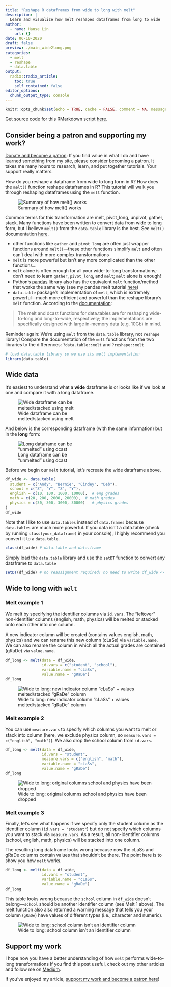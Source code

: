 ```yaml
---
title: "Reshape R dataframes from wide to long with melt"
description: |
  Learn and visualize how melt reshapes dataframes from long to wide
author:
  - name: Hause Lin
    url: {}
date: 06-10-2020
draft: false
preview: ./main_wide2long.png
categories: 
  - melt
  - reshape
  - data.table
output:
  radix::radix_article:
    toc: true
    self_contained: false
editor_options: 
  chunk_output_type: console
---
```


```r
knitr::opts_chunk$set(echo = TRUE, cache = FALSE, comment = NA, message = FALSE, warning = FALSE)
```

Get source code for this RMarkdown script [here](https://raw.githubusercontent.com/hauselin/rtutorialsite/master/_posts/2020-06-27-reshape-r-dataframes-from-wide-to-long-with-melt/reshape-r-dataframes-from-wide-to-long-with-melt.Rmd).

## Consider being a patron and supporting my work?

[Donate and become a patron](https://donorbox.org/support-my-teaching): If you find value in what I do and have learned something from my site, please consider becoming a patron. It takes me many hours to research, learn, and put together tutorials. Your support really matters.

How do you reshape a dataframe from wide to long form in R? How does the `melt()` function reshape dataframes in R? This tutorial will walk you through reshaping dataframes using the `melt` function.

![Summary of how melt() works](./main_wide2long.png)

Common terms for this transformation are melt, pivot_long, unpivot, gather, stack. Many functions have been written to convert data from wide to long form, but I believe `melt()` from the `data.table` library is the best. See `melt()` documentation [here](https://cran.r-project.org/web/packages/data.table/vignettes/datatable-reshape.html). 

* other functions like `gather` and `pivot_long` are often just wrapper functions around `melt()`—these other functions simplify `melt` and often can't deal with more complex transformations
* `melt` is more powerful but isn't any more complicated than the other functions...
* `melt` alone is often enough for all your wide-to-long transformations; don't need to learn `gather`, `pivot_long`, and `melt`; `melt` alone is enough!
* Python's [pandas](https://pandas.pydata.org/pandas-docs/stable/reference/api/pandas.melt.html) library also has the equivalent `melt` function/method that works the same way (see my pandas melt tutorial [here](https://towardsdatascience.com/reshape-pandas-dataframe-with-melt-in-python-tutorial-and-visualization-29ec1450bb02))
* `data.table` package's implementation of `melt`, which is extremely powerful—much more efficient and powerful than the reshape library's `melt` function. According to the [documentation](https://cran.r-project.org/web/packages/data.table/vignettes/datatable-reshape.html): 

> The melt and dcast functions for data.tables are for reshaping wide-to-long and long-to-wide, respectively; the implementations are specifically designed with large in-memory data (e.g. 10Gb) in mind.

Reminder again: We're using `melt` from the `data.table` library, not `reshape` library! Compare the documentation of the `melt` functions from the two libraries to the differences: `?data.table::melt` and `?reshape::melt`

```r
# load data.table library so we use its melt implementation
library(data.table)
```

## Wide data

It’s easiest to understand what a **wide** dataframe is or looks like if we look at one and compare it with a long dataframe.

<div style="width:300px">
![Wide dataframe can be melted/stacked using melt](./pic1.png)
</div>

And below is the corresponding dataframe (with the same information) but in the **long** form:

<div style="width:300px">
![Long dataframe can be “unmelted” using dcast](./pic2.png)
</div>

Before we begin our `melt` tutorial, let’s recreate the wide dataframe above. 

```r
df_wide <- data.table(
  student = c("Andy", "Bernie", "Cindey", "Deb"),
  school = c("Z", "Y", "Z", "Y"),
  english = c(10, 100, 1000, 10000),  # eng grades
  math = c(20, 200, 2000, 20000),  # math grades
  physics = c(30, 300, 3000, 30000)   # physics grades
)
df_wide
```

Note that I like to use `data.tables` instead of `data.frames` because `data.tables` are much more powerful. If you data isn't a data.table (check by running `class(your_dataframe)` in your console), I highly recommend you convert it to a `data.table`.

```r
class(df_wide) # data.table and data.frame
```

Simply load the `data.table` library and use the `setDT` function to convert any dataframe to `data.table`

```r
setDT(df_wide) # no reassignment required! no need to write df_wide <- setDT(df_wide)
```

## Wide to long with `melt`

### Melt example 1

We melt by specifying the identifier columns via `id.vars`. The “leftover” non-identifier columns (english, math, physics) will be melted or stacked onto each other into one column.

A new indicator column will be created (contains values english, math, physics) and we can rename this new column (cLaSs) via `variable.name`. We can also rename the column in which all the actual grades are contained (gRaDe) via `value.name`.

```r
df_long <- melt(data = df_wide, 
                id.vars = c("student", "school"),
                variable.name = "cLaSs",
                value.name = "gRaDe")
df_long
```

![Wide to long: new indicator column “cLaSs” + values melted/stacked “gRaDe” column](./pic3.png)

### Melt example 2

You can use `measure.vars` to specify which columns you want to melt or stack into column (here, we exclude physics column, so `measure.vars = c("english", "math")`). We also drop the school column from `id.vars`.

```r
df_long <- melt(data = df_wide, 
                id.vars = "student",
                measure.vars = c("english", "math"),
                variable.name = "cLaSs",
                value.name = "gRaDe")
df_long
```

![Wide to long: original columns school and physics have been dropped](./pic4.png)

### Melt example 3

Finally, let’s see what happens if we specify only the student column as the identifier column (`id.vars = "student"`) but do not specify which columns you want to stack via `measure.vars`. As a result, all non-identifier columns (school, english, math, physics) will be stacked into one column.

The resulting long dataframe looks wrong because now the cLaSs and gRaDe columns contain values that shouldn’t be there. The point here is to show you how `melt` works.

```r
df_long <- melt(data = df_wide,
                id.vars = "student",
                variable.name = "cLaSs",
                value.name = "gRaDe")
df_long
```

This table looks wrong because the `school` column in `df_wide` doesn't belong—`school` should be another identifier column (see Melt 1 above). The melt function also  also returned a warning message that tells you your column (`gRaDe`) have values of different types (i.e., character and numeric).

![Wide to long: school column isn’t an identifier column](./pic5.png)

## Support my work

I hope now you have a better understanding of how `melt` performs wide-to-long transformations If you find this post useful, check out my other articles and follow me on [Medium ](https://medium.com/@ausius).

If you've enjoyed my article, [support my work and become a patron here](https://donorbox.org/support-my-teaching)!
